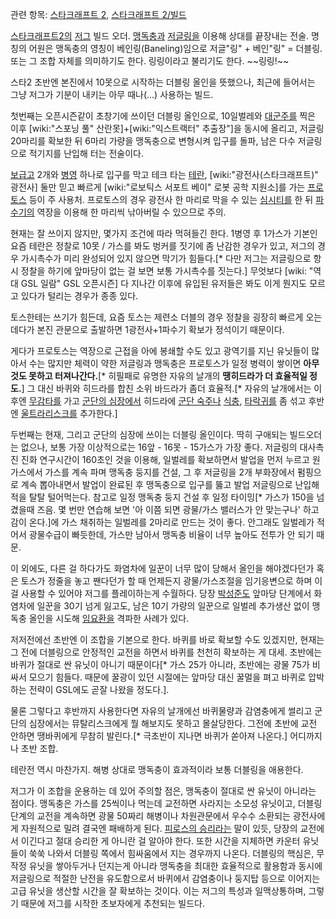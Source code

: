 관련 항목: [[스타크래프트 2]], [[스타크래프트 2/빌드]]

[[스타크래프트2]]의 [[저그]] 빌드 오더. [[맹독충]]과 [[저글링]]을 이용해 상대를 끝장내는 전술. 명칭의 어원은 맹독충의 영칭이 베인링(Baneling)임으로 저글"링" + 베인"링" = 더블링. 또는 그 조합 자체를 의미하기도 한다. 링링이라고 불리기도 한다. ~~링링!~~

스타2 초반엔 본진에서 10못으로 시작하는 더블링 올인을 뜻했으나, 최근에 들어서는 그냥 저그가 기분이 내키는 아무 때나(...) 사용하는 빌드.

첫번째는 오픈시즌같이 초창기에 쓰이던 더블링 올인으로, 10일벌레와  [[대군주]]를 찍은 이후 [wiki:"스포닝 풀" 산란못]+[wiki:"익스트랙터" 추출장"]을 동시에 올리고, 저글링 20마리를 확보한 뒤 6마리 가량을 맹독충으로 변형시켜 입구를 돌파, 남은 다수 저글링으로 적기지를 난입해 터는 전술이다. 

[[보급고]] 2개와 [[병영]] 하나로 입구를 막고 테크 타는 [[테란]], [wiki:"광전사(스타크래프트)" 광전사] 둘만 믿고 빠르게 [wiki:"로보틱스 서포트 베이" 로봇 공학 지원소]를 가는 [[프로토스]] 등이 주 사용처. 프로토스의 경우 광전사 한 마리로 막을 수 있는 [[심시티]]를 한 뒤 [[파수기]]의 역장을 이용해 한 마리씩 낚아버릴 수 있으므로 주의.

현재는 잘 쓰이지 않지만, 몇가지 조건에 따라 먹혀들긴 한다. 1병영 후 1가스가 기본인 요즘 테란은 정찰로 10못 / 가스를 봐도 벙커를 짓기에 좀 난감한 경우가 있고, 저그의 경우 가시촉수가 미리 완성되어 있지 않으면 막기가 힘들다.[* 다만 저그는 저글링으로 항시 정찰을 하기에 앞마당이 없는 걸 보면 보통 가시촉수를 짓는다.] 무엇보다 [wiki: "역대 GSL 일람" GSL 오픈시즌] 다 지나간 이후에 유입된 유저들은 봐도 이게 뭔지도 모르고 있다가 털리는 경우가 종종 있다. 

토스한테는 쓰기가 힘든데, 요즘 토스는 제련소 더블의 경우 정찰을 굉장히 빠르게 오는데다가 본진 관문으로 출발하면 1광전사+1파수기 확보가 정석이기 때문이다. 

게다가 프로토스는 역장으로 근접을 아에 봉쇄할 수도 있고 광역기를 지닌 유닛들이 많아서 수는 많지만 체력이 약한 저글링과 맹독충은 프로토스가 일정 병력이 쌓이면 '''아무것도 못하고 터져나간다.'''[* 히필패로 유명한 자유의 날개의 '''땡히드라가 더 효율적일 정도.'''] 그 대신 바퀴와 히드라를 합친 소위 바드라가 좀더 효율적.[* 자유의 날개에서는 이후엔 [[무감타]]를 가고 [[군단의 심장]]에서 히드라에 [[군단 숙주]]나 [[식충]], [[타락귀]]를 좀 섞고 후반엔 [[울트라리스크]]를 추가한다.]

두번째는 현재, 그리고 군단의 심장에 쓰이는 더블링 올인이다. 딱히 구애되는 빌드오더는 없으나, 보통 가장 이상적으로는 16앞 - 16못 - 15가스가 가장 좋다. 저글링의 대사촉진 진화 연구시간이 160초인 것을 이용해, 일벌레를 확보하면서 발업을 먼저 누르고 원가스에서 가스를 계속 파며 맹독충 둥지를 건설, 그 후 저글링을 2개 부화장에서 펌핑으로 계속 뽑아내면서 발업이 완료된 후 맹독충으로 입구를 뚫고 발업 저글링으로 난입해 적을 탈탈 털어먹는다. 
참고로 일정 맹독충 둥지 건설 후 일정 타이밍[* 가스가 150을 넘겼을때 즈음. 몇 번만 연습해 보면 '아 이쯤 되면 광물/가스 밸러스가 안 맞는구나' 하고 감이 온다.]에 가스 채취하는 일벌레를 2마리로 만드는 것이 좋다. 안그래도 일벌레가 적어서 광물수급이 빠듯한데, 가스만 남아서 맹독충 비율이 너무 높아도 전투가 안 되기 때문.

이 외에도, 다른 걸 하다가도 화염차에 일꾼이 너무 많이 당해서 올인을 해야겠다던가 혹은 토스가 정줄을 놓고 짼다던가 할 때 언제든지 광물/가스조절을 임기응변으로 하며 이걸 사용할 수 있어야 저그를 플레이하는게 수월하다. 당장 [[박성준]]도 앞마당 단계에서 화염차에 일꾼을 30기 넘게 잃고도, 남은 10기 가량의 일꾼으로 일벌레 추가생산 없이 맹독충 올인을 시도해 [[임요환]]을 격파한 사례가 있다.   

저저전에선 초반엔 이 조합을 기본으로 한다. 바퀴를 바로 확보할 수도 있겠지만, 현재는 그 전에 더블링으로 안정적인 교전을 하면서 바퀴를 천천히 확보하는 게 대세. 초반에는 바퀴가 절대로 싼 유닛이 아니기 때문이다[* 가스 25가 아니라, 초반에는 광물 75가 비싸서 모으기 힘들다. 때문에 꿀광이 있던 시절에는 앞마당 대신 꿀멀을 펴고 바퀴로 압박하는 전략이 GSL에도 곧잘 나왔을 정도다.].

물론 그렇다고 후반까지 사용한다면 자유의 날개에선 바퀴물량과 감염충에게 썰리고 군단의 심장에서는 뮤탈리스크에게 뭘 해보지도 못하고 몰살당한다. 그전에 초반에 교전 안하면 땡바퀴에게 무참히 발린다.[* 극초반이 지나면 바퀴가 쏟아져 나온다.] 어디까지나 초반 조합.

테란전 역시 마찬가지. 해병 상대로 맹독충이 효과적이라 보통 더블링을 애용한다.


저그가 이 조합을 운용하는 데 있어 주의할 점은, 맹독충이 절대로 싼 유닛이 아니라는 점이다. 맹독충은 가스를 25씩이나 먹는데 교전하면 사라지는 소모성 유닛이고, 더블링 단계의 교전을 계속하면 광물 50짜리 해병이나 차원관문에서 우수수 소환되는 광전사에게 자원적으로 밀려 결국엔 패배하게 된다. [[피로스의 승리]]라는 말이 있듯, 당장의 교전에서 이긴다고 절대 승리한 게 아니란 걸 알아야 한다. 또한 시간을 지체하면 카운터 유닛들이 쑥쑥 나와서 더블링 쪽에서 힘싸움에서 지는 경우까지 나온다. 더블링의 핵심은, 무작정 유닛을 쌓아두거나 던지는게 아니라 맹독충을 최대한 효율적으로 활용함과 동시에 저글링으로 적절한 난전을 유도함으로서 바퀴에서 감염충이나 둥지탑 등으로 이어지는 고급 유닛을 생산할 시간을 잘 확보하는 것이다. 이는 저그의 특성과 일맥상통하며, 그렇기 때문에 저그를 시작한 초보자에게 추천되는 빌드다.   
